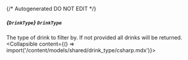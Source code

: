 {/* Autogenerated DO NOT EDIT  */}

##### *{`DrinkType`}* `DrinkType`
The type of drink to filter by. If not provided all drinks will be returned.
<Collapsible content={() => import('/content/models/shared/drink_type/csharp.mdx')}>
</Collapsible>

